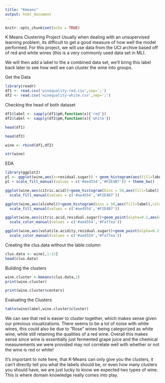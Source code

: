 ---
title: "Kmeans"
output: html_document
---

```{r setup, include=FALSE}
knitr::opts_chunk$set(echo = TRUE)
```

K Means Clustering Project
Usually when dealing with an unsupervised learning problem, its difficult to get a good measure of how well the model performed. For this project, we will use data from the UCI archive based off of red and white wines (this is a very commonly used data set in ML).

We will then add a label to the a combined data set, we'll bring this label back later to see how well we can cluster the wine into groups.

Get the Data

```{r}
library(readr)
df1 <- read.csv('winequality-red.csv',sep=';')
df2 <- read.csv('winequality-white.csv',sep=';')
```
Checking the head of both dataset
```{r}
df1$label <- sapply(df1$pH,function(x){'red'})
df2$label <- sapply(df2$pH,function(x){'white'})
```

```{r}
head(df1)
```
```{r}
head(df2)
```

```{r}
wine <- rbind(df1,df2)
```

```{r}
str(wine)
```
EDA


```{r}
library(ggplot2)
pl <- ggplot(wine,aes(x=residual.sugar)) + geom_histogram(aes(fill=label),color='black',bins=50)
pl + scale_fill_manual(values = c('#ae4554','#F2E4B7')) + theme_bw()
```

```{r}
ggplot(wine,aes(citric.acid))+geom_histogram(bins = 50,aes(fill=label),color='black')+
  scale_fill_manual(values = c('#ae4554','#F2E4B7'))
```

```{r}
ggplot(wine,aes(alcohol))+geom_histogram(bins = 50,aes(fill=label),color='black')+
  scale_fill_manual(values = c('#ae4554','#F2E4B7'))
```



```{r}
ggplot(wine,aes(citric.acid,residual.sugar))+geom_point(alpha=0.2,aes(color=label))+theme_dark()+
  scale_color_manual(values = c('#ae4554','#faf7ea'))
```

```{r}
ggplot(wine,aes(volatile.acidity,residual.sugar))+geom_point(alpha=0.2,aes(color=label))+theme_dark()+
  scale_color_manual(values = c('#ae4554','#faf7ea'))
```

Creating the clus.data without the lable column
```{r}
clus.data <- wine[,1:12]
head(clus.data)
```
Buliding the clusters

```{r}
wine.cluster <-kmeans(clus.data,2)
print(wine.cluster)
```

```{r}
print(wine.cluster$centers)
```

Evaluating the Clusters
```{r}
table(wine$label,wine.cluster$cluster)
```

We can see that red is easier to cluster together, which makes sense given our previous visualizations. There seems to be a lot of noise with white wines, this could also be due to "Rose" wines being categorized as white wine, while still retaining the qualities of a red wine. Overall this makes sense since wine is essentially just fermented grape juice and the chemical measurements we were provided may not correlate well with whether or not the wine is red or white!

It's important to note here, that K-Means can only give you the clusters, it can't directly tell you what the labels should be, or even how many clusters you should have, we are just lucky to know we expected two types of wine. This is where domain knowledge really comes into play.

